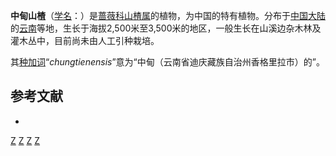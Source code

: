 {{Speciesbox
| genus = Crataegus
| species = chungtienensis
| authority = W. W. Smith, 1917
}}

'''中甸山楂'''（[[学名|学名]]：{{lang|la|''Crataegus chungtienensis''}}）是[[蔷薇科|蔷薇科]][[山楂属|山楂属]]的植物，为中国的特有植物。分布于[[中国大陆|中国大陆]]的[[云南|云南]]等地，生长于海拔2,500米至3,500米的地区，一般生长在山溪边杂木林及灌木丛中，目前尚未由人工引种栽培。

其[[种加词|种加词]]“''chungtienensis''”意为“中甸（云南省迪庆藏族自治州香格里拉市）的”。

== 参考文献 ==
<div class="references-small">
* {{cite web| url =http://www.bioinfo.cn/db05/KmzwSpecies.php?action=view&id=19025| title =中甸山楂| work =《中国高等植物数据库全库》| publisher =中国科学院微生物研究所| author =昆明植物研究所| accessdate =2009-02-25| deadurl =yes| archiveurl =https://web.archive.org/web/20160305102508/http://www.bioinfo.cn/db05/KmzwSpecies.php?action=view&id=19025| archivedate =2016-03-05}}
</div>
{{Taxonbar|from=Q10875892}}

[[Category:山楂属|Z]]
[[Category:中国特有植物|Z]]
[[Category:云南植物|Z]]
[[Category:1917年描述的植物|Z]]